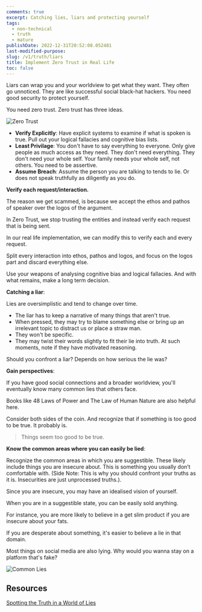 ```yaml
---
comments: true
excerpt: Catching lies, liars and protecting yourself
tags:
  - non-technical
  - truth
  - mature
publishDate: 2022-12-31T20:52:08.052481
last-modified-purpose:
slug: /v1/truth/liars
title: Implement Zero Trust in Real Life
toc: false
---
```



Liars can wrap you and your worldview to get what they want. They often go unnoticed. They are like successful social black-hat hackers. You need good security to protect yourself.

<Tip
  type="note"
  content="There is a difference between not knowing the truth (being naive) and lying. Here we are talking about deception."
/>

You need zero trust. Zero trust has three ideas.

<Image src="/images/v1-truth/zero-trust.png" alt="Zero Trust" />

<Tip
  type="info"
  content="Zero Trust is a concept in computer security used to protect distributed systems in cloud infrastructure. We can apply the same concepts to regular life."
/>

- **Verify Explicitly**: Have explicit systems to examine if what is spoken is true. Pull out your logical fallacies and cognitive bias lists.
- **Least Privilage**: You don't have to say everything to everyone. Only give people as much access as they need. They don't need everything. They don't need your whole self. Your family needs your whole self, not others. You need to be assertive.
- **Assume Breach**: Assume the person you are talking to tends to lie. Or does not speak truthfully as diligently as you do.

**Verify each request/interaction.**

The reason we get scammed, is because we accept the ethos and pathos of speaker over the logos of the argument.

In Zero Trust, we stop trusting the entities and instead verify each request that is being sent.

In our real life implementation, we can modify this to verify each and every request.

Split every interaction into ethos, pathos and logos, and focus on the logos part and discard everything else.

Use your weapons of analysing cognitive bias and logical fallacies. And with what remains, make a long term decision.

**Catching a liar**:

Lies are oversimplistic and tend to change over time.

- The liar has to keep a narrative of many things that aren't true.
- When pressed, they may try to blame something else or bring up an irrelevant topic to distract us or place a straw man.
- They won't be specific.
- They may twist their words slightly to fit their lie into truth. At such moments, note if they have motivated reasoning.

Should you confront a liar? Depends on how serious the lie was?

<Tip content="Stay away from people who explicitly lie or have manipulative behavior." />

**Gain perspectives**:

If you have good social connections and a broader worldview, you'll eventually know many common lies that others face.

Books like 48 Laws of Power and The Law of Human Nature are also helpful here.

Consider both sides of the coin. And recognize that if something is too good to be true. It probably is.

> Things seem too good to be true.

**Know the common areas where you can easily be lied**:

Recognize the common areas in which you are suggestible. These likely include things you are insecure about. This is something you usually don’t comfortable with. (Side Note: This is why you should confront your truths as it is. Insecurities are just unprocessed truths.).

Since you are insecure, you may have an idealised vision of yourself.

When you are in a suggestible state, you can be easily sold anything.

For instance, you are more likely to believe in a get slim product if you are insecure about your fats.

If you are desperate about something, it's easier to believe a lie in that domain.

Most things on social media are also lying. Why would you wanna stay on a platform that's fake?

![Common Lies](https://www.merits.com/hs-fs/hubfs/Imported_Blog_Media/how-many-people-are-lying-Feb-26-2022-05-34-55-04-PM.png?width=1520&name=how-many-people-are-lying-Feb-26-2022-05-34-55-04-PM.png)

## Resources

[Spotting the Truth in a World of Lies](https://www.merits.com/blog/spotting-the-truth-in-a-world-of-lies)
